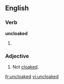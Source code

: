 ==English==

===Verb===
'''uncloaked'''

# {{en-past of|uncloak}}

===Adjective===
{{en-adj|-}}

# Not [[cloaked]].

[[fr:uncloaked]]
[[vi:uncloaked]]